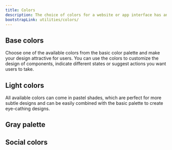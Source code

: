 ```yaml
---
title: Colors
description: The choice of colors for a website or app interface has an big influence on how users interact with the product and what decisions they make. Harmonic colors can contribute to a nice first impression and encourage users to engage with your product, so it's a very important aspect of a successful design, which needs to be well thought out.
bootstrapLink: utilities/colors/
---
```



## Base colors

Choose one of the available colors from the basic color palette and make your design attractive for users. You can use the colors to customize the design of components, indicate different states or suggest actions you want users to take.

<ColorsTable colors={config.colors.base} />

## Light colors

All available colors can come in pastel shades, which are perfect for more subtle designs and can be easily combined with the basic palette to create eye-cathing designs.

<ColorsTable colors={config.colors.light} />

## Gray palette

<ColorsTable colors={config.colors.grays} />

## Social colors

<ColorsTable colors={config.colors.social} />

